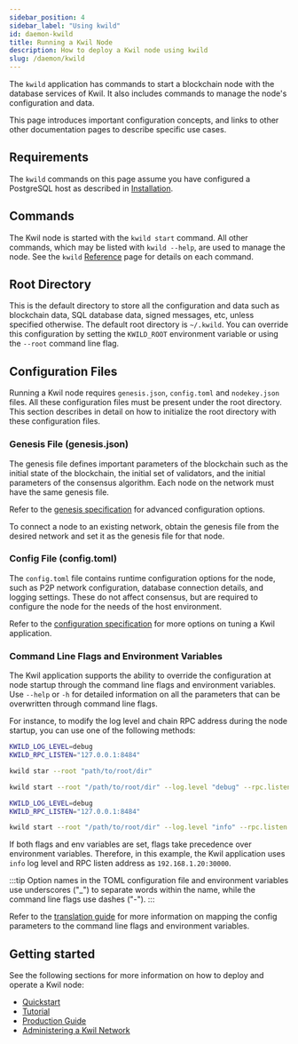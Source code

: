 ```yaml
---
sidebar_position: 4
sidebar_label: "Using kwild"
id: daemon-kwild
title: Running a Kwil Node
description: How to deploy a Kwil node using kwild
slug: /daemon/kwild
---
```


The `kwild` application has commands to start a blockchain node with the database services of Kwil. It also includes commands to manage the node's configuration and data.

This page introduces important configuration concepts, and links to other other documentation pages to describe specific use cases.

## Requirements

The `kwild` commands on this page assume you have configured a PostgreSQL host
as described in [Installation](/docs/daemon/installation).

## Commands

The Kwil node is started with the `kwild start` command.  All other commands, which may be listed with `kwild --help`, are used to manage the node. See the `kwild` [Reference](/docs/ref/kwild) page for details on each command.

## Root Directory

This is the default directory to store all the configuration and data such as blockchain data, SQL database data, signed messages, etc, unless specified otherwise. The default root directory is `~/.kwild`. You can override this configuration by setting the `KWILD_ROOT` environment variable or using the `--root` command line flag.

## Configuration Files

Running a Kwil node requires `genesis.json`, `config.toml` and `nodekey.json` files. All these configuration files must be present under the root directory. This section describes in detail on how to initialize the root directory with these configuration files.

### Genesis File (genesis.json)

The genesis file defines important parameters of the blockchain such as the initial state of the blockchain, the initial set of validators, and the initial parameters of the consensus algorithm.
Each node on the network must have the same genesis file.

Refer to the [genesis specification](/docs/daemon/config/genesis#advanced-configurations) for advanced configuration options.

To connect a node to an existing network, obtain the genesis file from the desired network and set it as the genesis file for that node.

### Config File (config.toml)

The `config.toml` file contains runtime configuration options for the node, such as P2P network configuration, database connection details, and logging settings. These do not affect consensus, but are required to configure the node for the needs of the host environment.

Refer to the [configuration specification](/docs/daemon/config/settings) for more options on tuning a Kwil application.

### Command Line Flags and Environment Variables

The Kwil application supports the ability to override the configuration at node startup through the command line flags and environment variables.
Use `--help` or `-h` for detailed information on all the parameters that can be overwritten through command line flags.

For instance, to modify the log level and chain RPC address during the node startup, you can use one of the following methods:

```bash title="Environment variables"
KWILD_LOG_LEVEL=debug
KWILD_RPC_LISTEN="127.0.0.1:8484"

kwild star --root "path/to/root/dir"
```

```bash title="Command line flags"
kwild start --root "/path/to/root/dir" --log.level "debug" --rpc.listen "127.0.0.1:8484"
```

```bash title="Both environment variables and command line flags"
KWILD_LOG_LEVEL=debug
KWILD_RPC_LISTEN="127.0.0.1:8484"

kwild start --root "/path/to/root/dir" --log.level "info" --rpc.listen "192.168.1.20:30000"
```

If both flags and env variables are set, flags take precedence over environment variables. Therefore, in this example, the Kwil application uses `info` log level and RPC listen address as `192.168.1.20:30000`.

:::tip
Option names in the TOML configuration file and environment variables use underscores ("_") to separate words within the name, while the command line flags use dashes ("-").
:::

Refer to the [translation guide](/docs/daemon/config/settings#config-override) for more information on mapping the config parameters to the command line flags and environment variables.

## Getting started

See the following sections for more information on how to deploy and operate a Kwil node:

- [Quickstart](/docs/node/quickstart)
- [Tutorial](/docs/node/tutorial)
- [Production Guide](/docs/node/production)
- [Administering a Kwil Network](/docs/admin)

